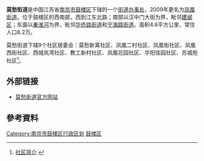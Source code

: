 '''莫愁街道'''是中国江苏省[[南京市|南京市]][[鼓楼区_(南京市)|鼓楼区]]下辖的一个[[街道办事处|街道办事处]]，2009年更名为[[凤凰街道_(南京市)|凤凰街道]]。位于鼓楼区的西南部，西到江东北路；南部以汉中门大街为界，毗邻[[建邺区|建邺区]]；东面以[[秦淮河|秦淮河]]为界，毗邻[[华侨路街道|华侨路街道]]和[[宁海路街道|宁海路街道]]。面积4.6平方公里，常住人口8.2万。
 
莫愁街道下辖9个社区居委会：莫愁新寓社区、凤凰二村社区、凤凰街社区、凤凰西街社区、西城岚湾社区、教工新村社区、凤凰花园社区、华阳佳园社区、苏城苑社区<ref>[http://www.njgl.gov.cn/col/col766/index.html 社区简介] {{webarchive|url=https://web.archive.org/web/20081013023131/http://www.njgl.gov.cn/col/col766/index.html |date=2008-10-13 }}</ref>。  

== 外部链接 ==
*[https://web.archive.org/web/20080820074537/http://mcjd.njgl.gov.cn/ 莫愁街道官方网站]

==參考資料==
{{Reflist}}

{{Nanjing stub}}
{{南京市鼓楼区行政区划}}

[[Category:南京市鼓楼区行政区划|Category:南京市鼓楼区行政区划]]
[[Category:南京市街道|鼓楼区]]
